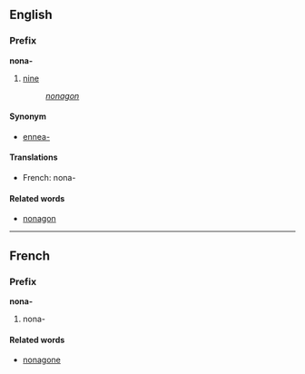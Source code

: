 ==English==
===Prefix===
'''nona-'''

#[[nine]]
#:''[[nonagon]]''

====Synonym====
*[[ennea-]]

====Translations====
*French: nona-

====Related words====
*[[nonagon]]

----
==French==
===Prefix===
'''nona-'''

#nona-

====Related words====
*[[nonagone]]